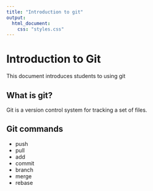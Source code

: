 ```yaml
---
title: "Introduction to git"
output:
  html_document:
    css: "styles.css"
---
```


# Introduction to Git

This document introduces students to using git

## What is git?

Git is a version control system for tracking a set of files.

## Git commands

- push
- pull 
- add
- commit
- branch
- merge
- rebase